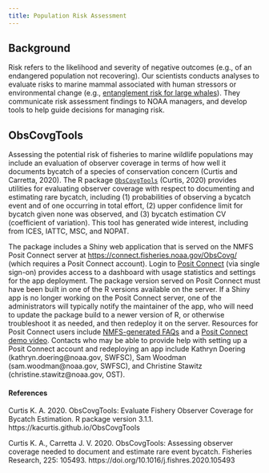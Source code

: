 ```yaml
---
title: Population Risk Assessment
---
```



## Background
Risk refers to the likelihood and severity of negative outcomes (e.g., of an endangered population not recovering). Our scientists conducts analyses to evaluate risks to marine mammal associated with human stressors or environmental change (e.g., [entanglement risk for large whales](https://www.fisheries.noaa.gov/resource/document/infographic-west-coast-humpback-whale-entanglements)). They communicate risk assessment findings to NOAA managers, and develop tools to help guide decisions for managing risk.

## ObsCovgTools
Assessing the potential risk of fisheries to marine wildlife populations may include an evaluation of observer coverage in terms of how well it documents bycatch of a species of conservation concern (Curtis and Carretta, 2020). The R package [`ObsCovgTools`](https://github.com/kacurtis/ObsCovgTools/tree/main) (Curtis, 2020) provides utilities for evaluating observer coverage with respect to documenting and estimating rare bycatch, including (1) probabilities of observing a bycatch event and of one occurring in total effort, (2) upper confidence limit for bycatch given none was observed, and (3) bycatch estimation CV (coefficient of variation). This tool has generated wide interest, including from ICES, IATTC, MSC, and NOPAT.

The package includes a Shiny web application that is served on the NMFS Posit Connect server at [https://connect.fisheries.noaa.gov/ObsCovg/](https://connect.fisheries.noaa.gov/ObsCovg/) (which requires a Posit Connect account). Login to [Posit Connect](https://connect.fisheries.noaa.gov/) (via single sign-on) provides access to a dashboard with usage statistics and settings for the app deployment. The package version served on Posit Connect must have been built in one of the R versions available on the server. If a Shiny app is no longer working on the Posit Connect server, one of the administrators will typically notify the maintainer of the app, who will need to update the package build to a newer version of R, or otherwise troubleshoot it as needed, and then redeploy it on the server. Resources for Posit Connect users include [NMFS-generated FAQs](https://docs.google.com/document/d/1wWBg_L8vkzTH7kNmJnI2yG4HkVybVo48qWtCrLEei6U/edit#) and a
[Posit Connect demo video](https://drive.google.com/file/d/1SRCn2ANf8SxOMcPsvYuU6LRCaYnvhoZs/view?usp=sharing). Contacts who may be able to provide help with setting up a Posit Connect account and redeploying an app include Kathryn Doering (kathryn.doering@noaa.gov, SWFSC), Sam Woodman (sam.woodman@noaa.gov, SWFSC), and Christine Stawitz (christine.stawitz@noaa.gov, OST). 

#### References
Curtis K. A. 2020. ObsCovgTools: Evaluate Fishery Observer Coverage for Bycatch Estimation. R package version 3.1.1. https://kacurtis.github.io/ObsCovgTools

Curtis K. A., Carretta J. V. 2020. ObsCovgTools: Assessing observer coverage needed to document and estimate rare event bycatch. Fisheries Research, 225: 105493. https://doi.org/10.1016/j.fishres.2020.105493
